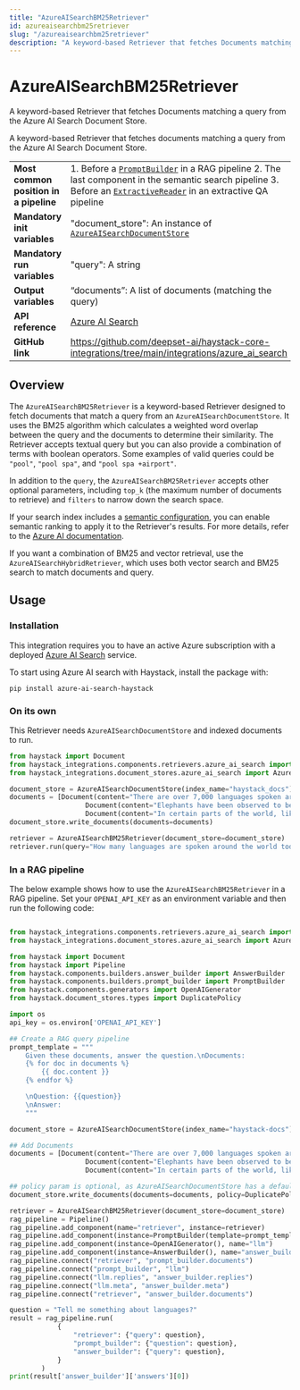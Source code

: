 ```yaml
---
title: "AzureAISearchBM25Retriever"
id: azureaisearchbm25retriever
slug: "/azureaisearchbm25retriever"
description: "A keyword-based Retriever that fetches Documents matching a query from the Azure AI Search Document Store."
---
```


# AzureAISearchBM25Retriever

A keyword-based Retriever that fetches Documents matching a query from the Azure AI Search Document Store.

A keyword-based Retriever that fetches documents matching a query from the Azure AI Search Document Store.

|                                        |                                                                                                                                                                                                                   |
| -------------------------------------- | ----------------------------------------------------------------------------------------------------------------------------------------------------------------------------------------------------------------- |
| **Most common position in a pipeline** | 1. Before a [`PromptBuilder`](../builders/promptbuilder.mdx) in a RAG pipeline 2. The last component in the semantic search pipeline 3. Before an [`ExtractiveReader`](../readers/extractivereader.mdx) in an extractive QA pipeline |
| **Mandatory init variables**           | "document_store": An instance of [`AzureAISearchDocumentStore`](../../document-stores/azureaisearchdocumentstore.mdx)                                                                                                                   |
| **Mandatory run variables**            | "query": A string                                                                                                                                                                                                 |
| **Output variables**                   | “documents”: A list of documents (matching the query)                                                                                                                                                             |
| **API reference**                      | [Azure AI Search](/reference/integrations-azure_ai_search)                                                                                                                                                               |
| **GitHub link**                        | https://github.com/deepset-ai/haystack-core-integrations/tree/main/integrations/azure_ai_search                                                                                                                 |

## Overview

The `AzureAISearchBM25Retriever` is a keyword-based Retriever designed to fetch documents that match a query from an `AzureAISearchDocumentStore`. It uses the BM25 algorithm which calculates a weighted word overlap between the query and the documents to determine their similarity. The Retriever accepts textual query but you can also provide a combination of terms with boolean operators. Some examples of valid queries could be `"pool"`, `"pool spa"`, and `"pool spa +airport"`.

In addition to the `query`, the `AzureAISearchBM25Retriever` accepts other optional parameters, including `top_k` (the maximum number of documents to retrieve) and `filters` to narrow down the search space.

If your search index includes a [semantic configuration](https://learn.microsoft.com/en-us/azure/search/semantic-how-to-query-request), you can enable semantic ranking to apply it to the Retriever's results. For more details, refer to the [Azure AI documentation](https://learn.microsoft.com/en-us/azure/search/hybrid-search-how-to-query#semantic-hybrid-search).

If you want a combination of BM25 and vector retrieval, use the `AzureAISearchHybridRetriever`, which uses both vector search and BM25 search to match documents and query.

## Usage

### Installation

This integration requires you to have an active Azure subscription with a deployed [Azure AI Search](https://azure.microsoft.com/en-us/products/ai-services/ai-search) service.

To start using Azure AI search with Haystack, install the package with:

```shell
pip install azure-ai-search-haystack
```

### On its own

This Retriever needs `AzureAISearchDocumentStore` and indexed documents to run.

```python
from haystack import Document
from haystack_integrations.components.retrievers.azure_ai_search import AzureAISearchBM25Retriever
from haystack_integrations.document_stores.azure_ai_search import AzureAISearchDocumentStore

document_store = AzureAISearchDocumentStore(index_name="haystack_docs")
documents = [Document(content="There are over 7,000 languages spoken around the world today."),
			       Document(content="Elephants have been observed to behave in a way that indicates a high level of self-awareness, such as recognizing themselves in mirrors."),
			       Document(content="In certain parts of the world, like the Maldives, Puerto Rico, and San Diego, you can witness the phenomenon of bioluminescent waves.")]
document_store.write_documents(documents=documents)

retriever = AzureAISearchBM25Retriever(document_store=document_store)
retriever.run(query="How many languages are spoken around the world today?")
```

### In a RAG pipeline

The below example shows how to use the `AzureAISearchBM25Retriever` in a RAG pipeline. Set your `OPENAI_API_KEY` as an environment variable and then run the following code:

```python

from haystack_integrations.components.retrievers.azure_ai_search import AzureAISearchBM25Retriever
from haystack_integrations.document_stores.azure_ai_search import AzureAISearchDocumentStore

from haystack import Document
from haystack import Pipeline
from haystack.components.builders.answer_builder import AnswerBuilder
from haystack.components.builders.prompt_builder import PromptBuilder
from haystack.components.generators import OpenAIGenerator
from haystack.document_stores.types import DuplicatePolicy

import os
api_key = os.environ['OPENAI_API_KEY']

## Create a RAG query pipeline
prompt_template = """
    Given these documents, answer the question.\nDocuments:
    {% for doc in documents %}
        {{ doc.content }}
    {% endfor %}

    \nQuestion: {{question}}
    \nAnswer:
    """

document_store = AzureAISearchDocumentStore(index_name="haystack-docs")

## Add Documents
documents = [Document(content="There are over 7,000 languages spoken around the world today."),
			       Document(content="Elephants have been observed to behave in a way that indicates a high level of self-awareness, such as recognizing themselves in mirrors."),
			       Document(content="In certain parts of the world, like the Maldives, Puerto Rico, and San Diego, you can witness the phenomenon of bioluminescent waves.")]

## policy param is optional, as AzureAISearchDocumentStore has a default policy of DuplicatePolicy.OVERWRITE
document_store.write_documents(documents=documents, policy=DuplicatePolicy.OVERWRITE)

retriever = AzureAISearchBM25Retriever(document_store=document_store)
rag_pipeline = Pipeline()
rag_pipeline.add_component(name="retriever", instance=retriever)
rag_pipeline.add_component(instance=PromptBuilder(template=prompt_template), name="prompt_builder")
rag_pipeline.add_component(instance=OpenAIGenerator(), name="llm")
rag_pipeline.add_component(instance=AnswerBuilder(), name="answer_builder")
rag_pipeline.connect("retriever", "prompt_builder.documents")
rag_pipeline.connect("prompt_builder", "llm")
rag_pipeline.connect("llm.replies", "answer_builder.replies")
rag_pipeline.connect("llm.meta", "answer_builder.meta")
rag_pipeline.connect("retriever", "answer_builder.documents")

question = "Tell me something about languages?"
result = rag_pipeline.run(
            {
                "retriever": {"query": question},
                "prompt_builder": {"question": question},
                "answer_builder": {"query": question},
            }
        )
print(result['answer_builder']['answers'][0])

```
